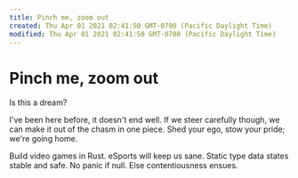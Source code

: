 ```yaml
---
title: Pinch me, zoom out
created: Thu Apr 01 2021 02:41:50 GMT-0700 (Pacific Daylight Time)
modified: Thu Apr 01 2021 02:41:50 GMT-0700 (Pacific Daylight Time)
---
```

# Pinch me, zoom out

Is this a dream?

I've been here before, it doesn't end well. If we steer carefully though, we can make it out of the chasm in one piece. Shed your ego, stow your pride; we're going home.

Build video games in Rust. eSports will keep us sane. Static type data states stable and safe. No panic if null. Else contentiousness ensues.





